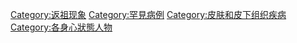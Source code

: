 [[Category:返祖现象|Category:返祖现象]]
[[Category:罕見病例|Category:罕見病例]]
[[Category:皮肤和皮下组织疾病|Category:皮肤和皮下组织疾病]]
[[Category:各身心狀態人物|Category:各身心狀態人物]]